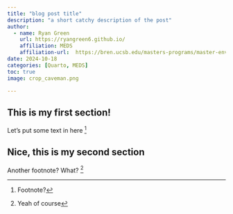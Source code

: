 ```yaml
---
title: "blog post title"
description: "a short catchy description of the post"
author: 
  - name: Ryan Green
    url: https://ryangreen6.github.io/
    affiliation: MEDS
    affiliation-url:  https://bren.ucsb.edu/masters-programs/master-environmental-data-science
date: 2024-10-18
categories: [Quarto, MEDS]
toc: true
image: crop_caveman.png

---
```



## This is my first section!

Let's put some text in here [^1]


## Nice, this is my second section

Another footnote? What? [^2]






[^1]: Footnote?
[^2]: Yeah of course












